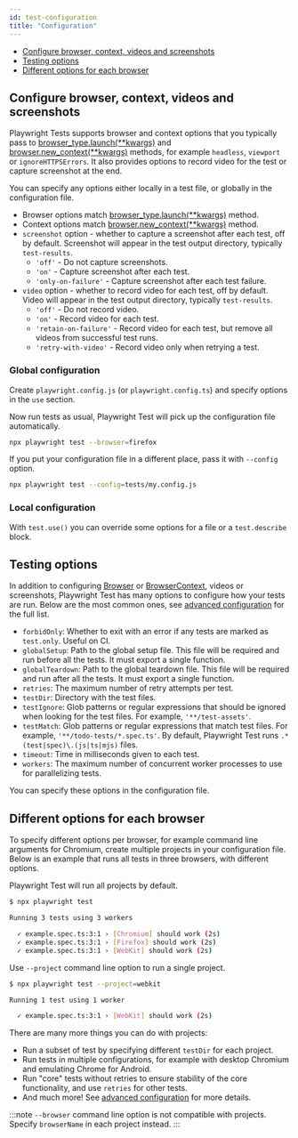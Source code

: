 ```yaml
---
id: test-configuration
title: "Configuration"
---
```


- [Configure browser, context, videos and screenshots](#configure-browser-context-videos-and-screenshots)
- [Testing options](#testing-options)
- [Different options for each browser](#different-options-for-each-browser)

## Configure browser, context, videos and screenshots

Playwright Tests supports browser and context options that you typically pass to [browser_type.launch(**kwargs)](./api/class-browsertype.mdx#browser_typelaunchkwargs) and [browser.new_context(**kwargs)](./api/class-browser.mdx#browsernew_contextkwargs) methods, for example `headless`, `viewport` or `ignoreHTTPSErrors`. It also provides options to record video for the test or capture screenshot at the end.

You can specify any options either locally in a test file, or globally in the configuration file.
- Browser options match [browser_type.launch(**kwargs)](./api/class-browsertype.mdx#browser_typelaunchkwargs) method.
- Context options match [browser.new_context(**kwargs)](./api/class-browser.mdx#browsernew_contextkwargs) method.
- `screenshot` option - whether to capture a screenshot after each test, off by default. Screenshot will appear in the test output directory, typically `test-results`.
  - `'off'` - Do not capture screenshots.
  - `'on'` - Capture screenshot after each test.
  - `'only-on-failure'` - Capture screenshot after each test failure.
- `video` option - whether to record video for each test, off by default. Video will appear in the test output directory, typically `test-results`.
  - `'off'` - Do not record video.
  - `'on'` - Record video for each test.
  - `'retain-on-failure'` - Record video for each test, but remove all videos from successful test runs.
  - `'retry-with-video'` - Record video only when retrying a test.

### Global configuration

Create `playwright.config.js` (or `playwright.config.ts`) and specify options in the `use` section.

Now run tests as usual, Playwright Test will pick up the configuration file automatically.

```sh
npx playwright test --browser=firefox
```

If you put your configuration file in a different place, pass it with `--config` option.

```sh
npx playwright test --config=tests/my.config.js
```

### Local configuration

With `test.use()` you can override some options for a file or a `test.describe` block.

## Testing options

In addition to configuring [Browser] or [BrowserContext], videos or screenshots, Playwright Test has many options to configure how your tests are run. Below are the most common ones, see [advanced configuration](./test-advanced.mdx) for the full list.
- `forbidOnly`: Whether to exit with an error if any tests are marked as `test.only`. Useful on CI.
- `globalSetup`: Path to the global setup file. This file will be required and run before all the tests. It must export a single function.
- `globalTeardown`: Path to the global teardown file. This file will be required and run after all the tests. It must export a single function.
- `retries`: The maximum number of retry attempts per test.
- `testDir`: Directory with the test files.
- `testIgnore`: Glob patterns or regular expressions that should be ignored when looking for the test files. For example, `'**/test-assets'`.
- `testMatch`: Glob patterns or regular expressions that match test files. For example, `'**/todo-tests/*.spec.ts'`. By default, Playwright Test runs `.*(test|spec)\.(js|ts|mjs)` files.
- `timeout`: Time in milliseconds given to each test.
- `workers`: The maximum number of concurrent worker processes to use for parallelizing tests.

You can specify these options in the configuration file.

## Different options for each browser

To specify different options per browser, for example command line arguments for Chromium, create multiple projects in your configuration file. Below is an example that runs all tests in three browsers, with different options.

Playwright Test will run all projects by default.

```sh
$ npx playwright test

Running 3 tests using 3 workers

  ✓ example.spec.ts:3:1 › [Chromium] should work (2s)
  ✓ example.spec.ts:3:1 › [Firefox] should work (2s)
  ✓ example.spec.ts:3:1 › [WebKit] should work (2s)
```

Use `--project` command line option to run a single project.

```sh
$ npx playwright test --project=webkit

Running 1 test using 1 worker

  ✓ example.spec.ts:3:1 › [WebKit] should work (2s)
```

There are many more things you can do with projects:
- Run a subset of test by specifying different `testDir` for each project.
- Run tests in multiple configurations, for example with desktop Chromium and emulating Chrome for Android.
- Run "core" tests without retries to ensure stability of the core functionality, and use `retries` for other tests.
- And much more! See [advanced configuration](./test-advanced.mdx) for more details.

:::note
`--browser` command line option is not compatible with projects. Specify `browserName` in each project instead.
:::


[Accessibility]: ./api/class-accessibility.mdx "Accessibility"
[Browser]: ./api/class-browser.mdx "Browser"
[BrowserContext]: ./api/class-browsercontext.mdx "BrowserContext"
[BrowserType]: ./api/class-browsertype.mdx "BrowserType"
[CDPSession]: ./api/class-cdpsession.mdx "CDPSession"
[ConsoleMessage]: ./api/class-consolemessage.mdx "ConsoleMessage"
[Dialog]: ./api/class-dialog.mdx "Dialog"
[Download]: ./api/class-download.mdx "Download"
[ElementHandle]: ./api/class-elementhandle.mdx "ElementHandle"
[Error]: ./api/class-error.mdx "Error"
[FileChooser]: ./api/class-filechooser.mdx "FileChooser"
[Frame]: ./api/class-frame.mdx "Frame"
[JSHandle]: ./api/class-jshandle.mdx "JSHandle"
[Keyboard]: ./api/class-keyboard.mdx "Keyboard"
[Mouse]: ./api/class-mouse.mdx "Mouse"
[Page]: ./api/class-page.mdx "Page"
[Playwright]: ./api/class-playwright.mdx "Playwright"
[Request]: ./api/class-request.mdx "Request"
[Response]: ./api/class-response.mdx "Response"
[Route]: ./api/class-route.mdx "Route"
[Selectors]: ./api/class-selectors.mdx "Selectors"
[TimeoutError]: ./api/class-timeouterror.mdx "TimeoutError"
[Touchscreen]: ./api/class-touchscreen.mdx "Touchscreen"
[Tracing]: ./api/class-tracing.mdx "Tracing"
[Video]: ./api/class-video.mdx "Video"
[WebSocket]: ./api/class-websocket.mdx "WebSocket"
[Worker]: ./api/class-worker.mdx "Worker"
[Element]: https://developer.mozilla.org/en-US/docs/Web/API/element "Element"
[EvaluationArgument]: ./core-concepts.mdx#evaluation-argument "EvaluationArgument"
[Promise]: https://developer.mozilla.org/en-US/docs/Web/JavaScript/Reference/Global_Objects/Promise "Promise"
[iterator]: https://developer.mozilla.org/en-US/docs/Web/JavaScript/Reference/Iteration_protocols "Iterator"
[origin]: https://developer.mozilla.org/en-US/docs/Glossary/Origin "Origin"
[selector]: https://developer.mozilla.org/en-US/docs/Web/CSS/CSS_Selectors "selector"
[Serializable]: https://developer.mozilla.org/en-US/docs/Web/JavaScript/Reference/Global_Objects/JSON/stringify#Description "Serializable"
[UIEvent.detail]: https://developer.mozilla.org/en-US/docs/Web/API/UIEvent/detail "UIEvent.detail"
[UnixTime]: https://en.wikipedia.org/wiki/Unix_time "Unix Time"
[xpath]: https://developer.mozilla.org/en-US/docs/Web/XPath "xpath"

[Any]: https://docs.python.org/3/library/typing.html#typing.Any "Any"
[bool]: https://docs.python.org/3/library/stdtypes.html "bool"
[bytes]: https://docs.python.org/3/library/stdtypes.html#bytes "bytes"
[Callable]: https://docs.python.org/3/library/typing.html#typing.Callable "Callable"
[EventContextManager]: https://docs.python.org/3/reference/datamodel.html#context-managers "Event context manager"
[EventEmitter]: https://pyee.readthedocs.io/en/latest/#pyee.BaseEventEmitter "EventEmitter"
[Exception]: https://docs.python.org/3/library/exceptions.html#Exception "Exception"
[Dict]: https://docs.python.org/3/library/typing.html#typing.Dict "Dict"
[float]: https://docs.python.org/3/library/stdtypes.html#numeric-types-int-float-complex "float"
[int]: https://docs.python.org/3/library/stdtypes.html#numeric-types-int-float-complex "int"
[List]: https://docs.python.org/3/library/typing.html#typing.List "List"
[NoneType]: https://docs.python.org/3/library/constants.html#None "None"
[Pattern]: https://docs.python.org/3/library/re.html "Pattern"
[URL]: https://en.wikipedia.org/wiki/URL "URL"
[pathlib.Path]: https://realpython.com/python-pathlib/ "pathlib.Path"
[str]: https://docs.python.org/3/library/stdtypes.html#text-sequence-type-str "str"
[Union]: https://docs.python.org/3/library/typing.html#typing.Union "Union"

[all available image tags]: https://mcr.microsoft.com/v2/playwright/tags/list "all available image tags"
[Docker Hub]: https://hub.docker.com/_/microsoft-playwright "Docker Hub"
[Dockerfile.focal]: https://github.com/microsoft/playwright/blob/master/utils/docker/Dockerfile.focal "Dockerfile.focal"